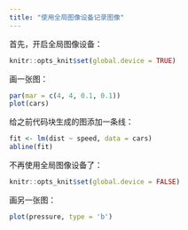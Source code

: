 ---
title: "使用全局图像设备记录图像"
---

首先，开启全局图像设备：

```{r, include=FALSE}
knitr::opts_knit$set(global.device = TRUE)
```

画一张图：

```{r}
par(mar = c(4, 4, 0.1, 0.1))
plot(cars)
```

给之前代码块生成的图添加一条线：

```{r}
fit <- lm(dist ~ speed, data = cars)
abline(fit)
```

不再使用全局图像设备了：

```{r, include=FALSE}
knitr::opts_knit$set(global.device = FALSE)
```

画另一张图：

```{r}
plot(pressure, type = 'b')
```

